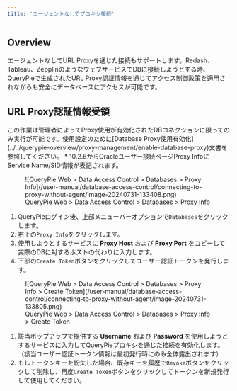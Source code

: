 ```yaml
---
title: 'エージェントなしでプロキシ接続'
---
```



## Overview

エージェントなしでURL Proxyを通じた接続もサポートします。Redash、Tableau、ZepplinのようなウェブサービスでDBに接続しようとする時、QueryPieで生成されたURL Proxy認証情報を通じてアクセス制御政策を適用されながらも安全にデータベースにアクセスが可能です。


## URL Proxy認証情報受領

<Callout type="info">
この作業は管理者によってProxy使用が有効化されたDBコネクションに限ってのみ実行が可能です。使用設定のために[Database Proxy使用有効化](../../querypie-overview/proxy-management/enable-database-proxy)文書を参照してください。
* 10.2.6からOracleユーザー接続ページProxy InfoにService Name/SID情報が表記されます。
</Callout>

<figure data-layout="center" data-align="center">
![QueryPie Web &gt; Data Access Control &gt; Databases &gt; Proxy Info](/user-manual/database-access-control/connecting-to-proxy-without-agent/image-20240731-133408.png)
<figcaption>
QueryPie Web &gt; Data Access Control &gt; Databases &gt; Proxy Info
</figcaption>
</figure>

1. QueryPieログイン後、上部メニューバーオプションで`Databases`をクリックします。
2. 右上の`Proxy Info`をクリックします。
3. 使用しようとするサービスに **Proxy Host** および **Proxy Port** をコピーして実際のDBに対するホストの代わりに入力します。
4. 下部の`Create Token`ボタンをクリックしてユーザー認証トークンを発行します。

<figure data-layout="center" data-align="center">
![QueryPie Web &gt; Data Access Control &gt; Databases &gt; Proxy Info &gt; Create Token](/user-manual/database-access-control/connecting-to-proxy-without-agent/image-20240731-133805.png)
<figcaption>
QueryPie Web &gt; Data Access Control &gt; Databases &gt; Proxy Info &gt; Create Token
</figcaption>
</figure>

1. 該当ポップアップで提供する **Username** および **Password** を使用しようとするサービスに入力してQueryPieプロキシを通じた接続を有効化します。（該当ユーザー認証トークン情報は最初発行時にのみ全体露出されます）
2. もしトークンキーを紛失した場合、既存キーを履歴で`Revoke`ボタンをクリックして削除し、再度`Create Token`ボタンをクリックしてトークンを新規発行して使用してください。
